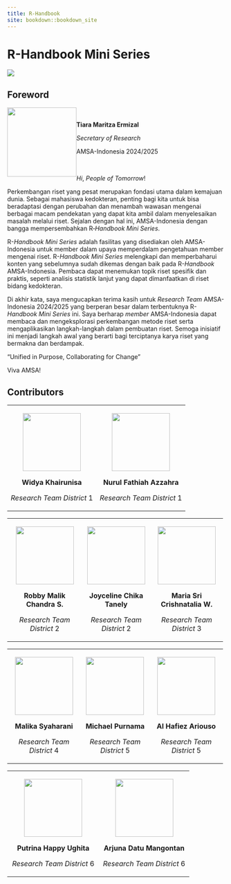 ```yaml
---
title: R-Handbook
site: bookdown::bookdown_site
---
```


# R-Handbook Mini Series

![](images/R-Handbook%20Mini%20Series.jpg)

## Foreword

![](images/Tiara%20-%20SOR.PNG){style="float:left; padding:0; margin:0; border:none" width="160"}

::: {style="color: white"}
**.**
:::

**Tiara Maritza Ermizal**

*Secretary of Research*

AMSA-Indonesia 2024/2025

::: {style="color: white"}
.
:::

*Hi*, *People of Tomorrow*!

Perkembangan riset yang pesat merupakan fondasi utama dalam kemajuan dunia. Sebagai mahasiswa kedokteran, penting bagi kita untuk bisa beradaptasi dengan perubahan dan menambah wawasan mengenai berbagai macam pendekatan yang dapat kita ambil dalam menyelesaikan masalah melalui riset. Sejalan dengan hal ini, AMSA-Indonesia dengan bangga mempersembahkan R*‑Handbook Mini Series*.

R-*Handbook Mini Series* adalah fasilitas yang disediakan oleh AMSA-Indonesia untuk member dalam upaya memperdalam pengetahuan member mengenai riset. R-*Handbook Mini Series* melengkapi dan memperbaharui konten yang sebelumnya sudah dikemas dengan baik pada R-*Handbook* AMSA-Indonesia. Pembaca dapat menemukan topik riset spesifik dan praktis, seperti analisis statistik lanjut yang dapat dimanfaatkan di riset bidang kedokteran.

Di akhir kata, saya mengucapkan terima kasih untuk *Research Team* AMSA-Indonesia 2024/2025 yang berperan besar dalam terbentuknya R-*Handbook Mini Series* ini. Saya berharap *member* AMSA-Indonesia dapat membaca dan mengeksplorasi perkembangan metode riset serta mengaplikasikan langkah-langkah dalam pembuatan riset. Semoga inisiatif ini menjadi langkah awal yang berarti bagi terciptanya karya riset yang bermakna dan berdampak.

"Unified in Purpose, Collaborating for Change"

Viva AMSA!

## Contributors

+:------------------------------------------------------------:+:------------------------------------------------------------:+
| <img src="images/diw.png" class="centered-img" width="134"/> | <img src="images/ara.png" class="centered-img" width="134"/> |
|                                                              |                                                              |
| **Widya Khairunisa**                                         | **Nurul Fathiah Azzahra**                                    |
|                                                              |                                                              |
| *Research Team District* 1                                   | *Research Team District* 1                                   |
+--------------------------------------------------------------+--------------------------------------------------------------+

+:--------------------------------------------------------------:+:-------------------------------------------------------:+:------------------------------------------------------------:+
| <img src="images/robby.png" class="centered-img" width="134"/> | ![](images/Joy%20(1)-01.png){.centered-img width="134"} | <img src="images/nat.png" class="centered-img" width="134"/> |
|                                                                |                                                         |                                                              |
| **Robby Malik Chandra S.**                                     | **Joyceline Chika Tanely**                              | **Maria Sri Crishnatalia W.**                                |
|                                                                |                                                         |                                                              |
| *Research Team District* 2                                     | *Research Team District* 2                              | *Research Team District* 3                                   |
+----------------------------------------------------------------+---------------------------------------------------------+--------------------------------------------------------------+

+:---------------------------------------------------------------:+:-----------------------------------------------------------:+:---------------------------------------------------------------:+
| <img src="images/malika.png" class="centered-img" width="134"/> | <img src="images/mp.png" class="centered-img" width="134"/> | <img src="images/hafiez.png" class="centered-img" width="134"/> |
|                                                                 |                                                             |                                                                 |
| **Malika Syaharani**                                            | **Michael Purnama**                                         | **Al Hafiez Ariouso**                                           |
|                                                                 |                                                             |                                                                 |
| *Research Team District* 4                                      | *Research Team District* 5                                  | *Research Team District* 5                                      |
+-----------------------------------------------------------------+-------------------------------------------------------------+-----------------------------------------------------------------+

+:--------------------------------------------------------------:+:-------------------------------------------------------------:+
| <img src="images/ghita.png" class="centered-img" width="134"/> | <img src="images/juna.png" class="centered-img" width="134"/> |
|                                                                |                                                               |
| **Putrina Happy Ughita**                                       | **Arjuna Datu Mangontan**                                     |
|                                                                |                                                               |
| *Research Team District* 6                                     | *Research Team District* 6                                    |
+----------------------------------------------------------------+---------------------------------------------------------------+
